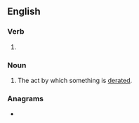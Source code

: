 ==English==

===Verb===
{{head|en|verb form}}

# {{present participle of|derate|lang=en|nocat=1}}

===Noun===
{{en-noun}}

# The act by which something is [[derate]]d.

===Anagrams===
* {{anagrams|en|a=adeginrt|atreding|e-trading|gradient|red giant|redating|treading}}